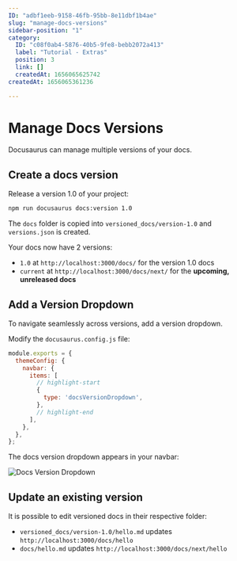 ```yaml
---
ID: "adbf1eeb-9158-46fb-95bb-8e11dbf1b4ae"
slug: "manage-docs-versions"
sidebar-position: "1"
category:
  ID: "c08f0ab4-5876-40b5-9fe8-bebb2072a413"
  label: "Tutorial - Extras"
  position: 3
  link: []
  createdAt: 1656065625742
createdAt: 1656065361236

---
```

# Manage Docs Versions

Docusaurus can manage multiple versions of your docs.

## Create a docs version

Release a version 1.0 of your project:

```bash
npm run docusaurus docs:version 1.0
```

The `docs` folder is copied into `versioned_docs/version-1.0` and `versions.json` is created.

Your docs now have 2 versions:

- `1.0` at `http://localhost:3000/docs/` for the version 1.0 docs
- `current` at `http://localhost:3000/docs/next/` for the **upcoming, unreleased docs**

## Add a Version Dropdown

To navigate seamlessly across versions, add a version dropdown.

Modify the `docusaurus.config.js` file:

```js title="docusaurus.config.js"
module.exports = {
  themeConfig: {
    navbar: {
      items: [
        // highlight-start
        {
          type: 'docsVersionDropdown',
        },
        // highlight-end
      ],
    },
  },
};
```

The docs version dropdown appears in your navbar:

![Docs Version Dropdown](./img/docsVersionDropdown.png)

## Update an existing version

It is possible to edit versioned docs in their respective folder:

- `versioned_docs/version-1.0/hello.md` updates `http://localhost:3000/docs/hello`
- `docs/hello.md` updates `http://localhost:3000/docs/next/hello`
